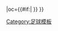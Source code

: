{{fb team |t=-{zh-hans:朴茨茅斯;zh-hk:樸茨茅夫;}-|tan=樸茨茅斯足球俱乐部|tc=ENG |abb={{#if:{{{abb|}}}|POR{{0}}}} |oc={{#if:{{{oc|}}}|{{{oc}}} }} }}<!--
--><noinclude>[[Category:足球模板]]
</noinclude>